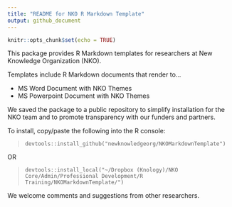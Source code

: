 ```yaml
---
title: "README for NKO R Markdown Template"
output: github_document
---
```


```r
knitr::opts_chunk$set(echo = TRUE)
```

This package provides R Markdown templates for researchers at New Knowledge Organization (NKO).

Templates include R Markdown documents that render to...

* MS Word Document with NKO Themes
* MS Powerpoint Document with NKO Themes

We saved the package to a public repository to simplify installation for the NKO team and to promote transparency with our funders and partners.

To install, copy/paste the following into the R console:

> `devtools::install_github("newknowledgeorg/NKOMarkdownTemplate")`

OR

> `devtools::install_local("~/Dropbox (Knology)/NKO Core/Admin/Professional Development/R Training/NKOMarkdownTemplate/")`

We welcome comments and suggestions from other researchers.
